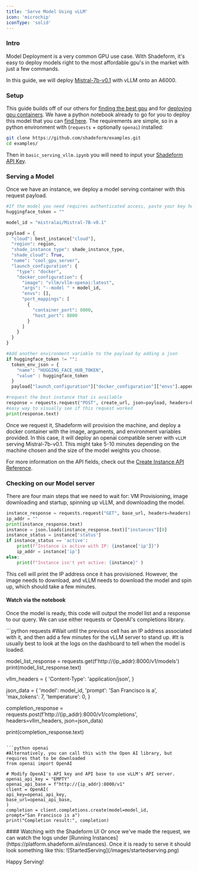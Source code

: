 ```yaml
---
title: 'Serve Model Using vLLM'
icon: 'microchip'
iconType: 'solid'
---
```


### Intro
Model Deployment is a very common GPU use case. With Shadeform, it's easy to deploy models right to the most affordable gpu's in the market with just a few commands.

In this guide, we will deploy [Mistral-7b-v0.1](https://huggingface.co/mistralai/Mistral-7B-v0.1) with vLLM onto an A6000.

### Setup

This guide builds off of our others for [finding the best gpu](https://docs.shadeform.ai/findingmostaffordablegpus) and for [deploying gpu containers](https://docs.shadeform.ai/deployinggpucontainers).
We have a python notebook already to go for you to deploy this model that you can [find here](https://github.com/shadeform/examples/blob/main/basic_serving_vllm.ipynb).
The requirements are simple, so in a python environment with (`requests` + optionally `openai`) installed:

```bash
git clone https://github.com/shadeform/examples.git
cd examples/
```
Then in `basic_serving_vllm.ipynb` you will need to input your [Shadeform API Key](https://platform.shadeform.ai/settings/api).

### Serving a Model

Once we have an instance, we deploy a model serving container with this request payload.

```python
#If the model you need requires authenticated access, paste your key here. Needed for Mistral.
huggingface_token = ""

model_id = "mistralai/Mistral-7B-v0.1"

payload = {
  "cloud": best_instance["cloud"],
  "region": region,
  "shade_instance_type": shade_instance_type,
  "shade_cloud": True,
  "name": "cool_gpu_server",
  "launch_configuration": {
    "type": "docker",
    "docker_configuration": {
      "image": "vllm/vllm-openai:latest",
      "args": "--model " + model_id,
      "envs": [],
      "port_mappings": [
        {
          "container_port": 8000,
          "host_port": 8000
        }
      ]
    }
  }
}

#Add another environment variable to the payload by adding a json
if huggingface_token != "":
  token_env_json = {
    "name": "HUGGING_FACE_HUB_TOKEN",
    "value" : huggingface_token
  }
  payload["launch_configuration"]["docker_configuration"]["envs"].append(token_env_json)

#request the best instance that is available
response = requests.request("POST", create_url, json=payload, headers=headers)
#easy way to visually see if this request worked
print(response.text)
```

Once we request it, Shadeform will provision the machine, and deploy a docker container with the image, arguments, and environment variables provided. In this case, it will deploy an openai compatible server with `vLLM` serving Mistral-7b-v0.1.
This might take 5-10 minutes depending on the machine chosen and the size of the model weights you choose.

For more information on the API fields, check out the [Create Instance API Reference](https://docs.shadeform.ai/api-reference/endpoint/instances-create).

### Checking on our Model server

There are four main steps that we need to wait for: VM Provisioning, image downloading and startup, spinning up vLLM, and downloading the model.

```python
instance_response = requests.request("GET", base_url, headers=headers)
ip_addr = ""
print(instance_response.text)
instance = json.loads(instance_response.text)["instances"][0]
instance_status = instance['status']
if instance_status == 'active':
    print(f"Instance is active with IP: {instance['ip']}")
    ip_addr = instance['ip']
else:
    print(f"Instance isn't yet active: {instance}" )
```

This cell will print the IP address once it has provisioned. However, the image needs to download, and vLLM needs to download the model and spin up, which should take a few minutes.
#### Watch via the notebook
Once the model is ready, this code will output the model list and a response to our query. We can use either requests or OpenAI's completions library.

<CodeGroup>
  ```python requests
  #Wait until the previous cell has an IP address associated with it, and then add a few minutes for the vLLM server to stand up.
  #It is usually best to look at the logs on the dashboard to tell when the model is loaded.

  model_list_response = requests.get(f'http://{ip_addr}:8000/v1/models')
  print(model_list_response.text)

  vllm_headers = {
  'Content-Type': 'application/json',
}

  json_data = {
  'model': model_id,
  'prompt': 'San Francisco is a',
  'max_tokens': 7,
  'temperature': 0,
}

  completion_response = requests.post(f'http://{ip_addr}:8000/v1/completions', headers=vllm_headers, json=json_data)

  print(completion_response.text)
  ```

  ```python openai
  #Alternatively, you can call this with the Open AI library, but requires that to be downloaded
  from openai import OpenAI

  # Modify OpenAI's API key and API base to use vLLM's API server.
  openai_api_key = "EMPTY"
  openai_api_base = f"http://{ip_addr}:8000/v1"
  client = OpenAI(
  api_key=openai_api_key,
  base_url=openai_api_base,
  )
  completion = client.completions.create(model=model_id,
  prompt="San Francisco is a")
  print("Completion result:", completion)
  ```
</CodeGroup>
#### Watching with the Shadeform UI
Or once we've made the request, we can watch the logs under [Running Instances](https://platform.shadeform.ai/instances). Once it is ready to serve it should look something like this:
![StartedServing](/images/startedserving.png)


Happy Serving!

